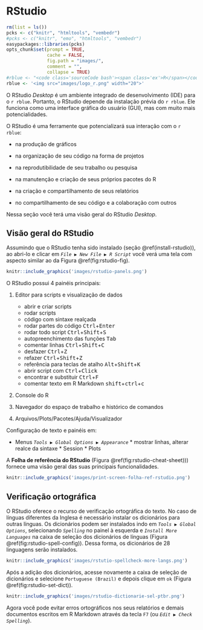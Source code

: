 # RStudio {#rstudio}

<!-- 

https://itsfoss.com/install-r-ubuntu/ 

-->

```r
rm(list = ls())
pcks <- c("knitr", "htmltools", "vembedr")
#pcks <- c("knitr", "emo", "htmltools", "vembedr")
easypackages::libraries(pcks)
opts_chunk$set(prompt = TRUE,
               cache = FALSE, 
               fig.path = "images/", 
               comment = "",
               collapse = TRUE)
#rblue <- "<code class='sourceCode bash'><span class='ex'>R</span></code>"
rblue <- '<img src="images/logo_r.png" width="20">'
```

O RStudio *Desktop* é um ambiente integrado de desenvolvimento (IDE) para o `r rblue`. Portanto, o RStudio depende da instalação prévia do `r rblue`. Ele funciona como uma interface gráfica do usuário (GUI), mas com muito mais potencialidades.

O RStudio é uma ferramente que potencializará sua interação com o `r rblue`:

- na produção de gráficos

- na organização de seu código na forma de projetos

- na reprodutibilidade de seu trabalho ou pesquisa 

- na manutenção e criação de seus próprios pacotes do R

- na criação e compartilhamento de seus relatórios

- no compartilhamento de seu código e a colaboração com outros

Nessa seção você terá uma visão geral do RStudio *Desktop*.

## Visão geral do RStudio

Assumindo que o RStudio tenha sido instalado (seção \@ref(install-rstudio)), ao abri-lo e clicar em *`File ▶ New File ▶ R Script`* você verá uma tela com aspecto similar ao da Figura \@ref(fig:rstudio-fig).

```r
knitr::include_graphics('images/rstudio-panels.png')
```

O RStudio possui 4 painéis principais:

  1. Editor para scripts e visualização de dados

     - abrir e criar scripts
     - rodar scripts
     - código com sintaxe realçada
     - rodar partes do código <kbd>Ctrl</kbd>+<kbd>Enter</kbd>
     - rodar todo script <kbd>Ctrl</kbd>+<kbd>Shift</kbd>+<kbd>S</kbd>
     - autopreenchimento das funções <kbd>Tab</kbd>
     - comentar linhas <kbd>Ctrl</kbd>+<kbd>Shift</kbd>+<kbd>C</kbd>
     - desfazer <kbd>Ctrl</kbd>+<kbd>Z</kbd>
     - refazer <kbd>Ctrl</kbd>+<kbd>Shift</kbd>+<kbd>Z</kbd>
     - referência para teclas de atalho <kbd>Alt</kbd>+<kbd>Shift</kbd>+<kbd>K</kbd>
     - abrir script com <kbd>Ctrl</kbd>+<kbd>Click</kbd>
     - encontrar e substituir <kbd>Ctrl</kbd>+<kbd>F</kbd>
     - comentar texto em R Markdown <kbd>shift</kbd>+<kbd>ctrl</kbd>+<kbd>c</kbd>

2. Console do R


3. Navegador do espaço de trabalho e histórico de comandos


4. Arquivos/Plots/Pacotes/Ajuda/Visualizador


Configuração de texto e painéis em:

* Menus
    *`Tools ▶ Global Options ▶ Appearance`*
        * mostrar linhas, alterar realce da sintaxe
        * Session
        * Plots


A **Folha de referência do RStudio** (Figura \@ref(fig:rstudio-cheat-sheet))) fornece uma visão geral das suas principais funcionalidades.

```r
knitr::include_graphics('images/print-screen-folha-ref-rstudio.png')
```


## Verificação ortográfica

O RStudio oferece o recurso de verificação ortográfica do texto. No caso de línguas diferentes da Inglesa é necessário instalar os dicionários para outras línguas. Os dicionários podem ser instalados indo em *`Tools ▶ Global Options`*, selecionando *`Spelling`* no painel à esquerda e *`Install More Languages`* na caixa de seleção dos dicionários de línguas (Figura \@ref(fig:rstudio-spell-config)). Dessa forma, os dicionários de 28 linguagens serão instalados.



```r
knitr::include_graphics('images/rstutio-spellcheck-more-langs.png')
```

Após a adição dos dicionários, acesse novamente a caixa de seleção de dicionários e selecione `Portuguese (Brazil)` e depois clique em `ok` (Figura \@ref(fig:rstudio-set-dict)).

```r
knitr::include_graphics('images/rstudio-dictionarie-sel-ptbr.png')
```

Agora você pode evitar erros ortográficos nos seus relatórios e demais documentos escritos em R Markdown através da tecla `F7` (ou *`Edit ▶ Check Spelling`*).



<!-- rstudio.cloud -->


<!--
### Configurando dicionários customizados 

Se você quer usar um diferente variação de dicionário ou algum dicionário customizado, siga as orientações disponibilizadas no [suporte do RStudio](https://support.rstudio.com/hc/en-us/articles/200551916-Spelling-Dictionaries) e na vinheta do pacote [hunspell](https://docs.ropensci.org/hunspell/articles/intro.html#hunspell-dictionaries).


A instalação do dicionário de Português-brasileiro no Debian ou Ubuntu requer o pacote `hunspell-pt-br`: 

```bash
sudo apt-get install hunspell-pt-br
```

A verificação de que o dicionário foi instalado pode ser feita se ele aparece listado pelo comando abaixo.

```bash
ll /usr/share/hunspell
```
-->


